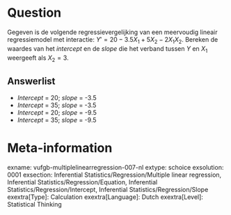 Question
========
Gegeven is de volgende regressievergelijking van een meervoudig lineair regressiemodel met interactie: $Y' = 20 - 3.5 X_1 + 5 X_2 - 2 X_1 X_2$. Bereken de waardes van het *intercept* en de *slope* die het verband tussen $Y$ en $X_1$ weergeeft als $X_2 = 3$.

Answerlist
----------
* *Intercept* = 20; *slope* = -3.5
* *Intercept* = 35; *slope* = -3.5
* *Intercept* = 20; *slope* = -9.5
* *Intercept* = 35; *slope* = -9.5

Meta-information
================
exname: vufgb-multiplelinearregression-007-nl
extype: schoice
exsolution: 0001
exsection: Inferential Statistics/Regression/Multiple linear regression, Inferential Statistics/Regression/Equation, Inferential Statistics/Regression/Intercept, Inferential Statistics/Regression/Slope
exextra[Type]: Calculation
exextra[Language]: Dutch
exextra[Level]: Statistical Thinking
